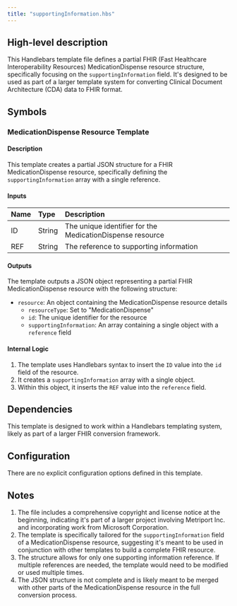 ```yaml
---
title: "supportingInformation.hbs"
---
```


## High-level description
This Handlebars template file defines a partial FHIR (Fast Healthcare Interoperability Resources) MedicationDispense resource structure, specifically focusing on the `supportingInformation` field. It's designed to be used as part of a larger template system for converting Clinical Document Architecture (CDA) data to FHIR format.

## Symbols

### MedicationDispense Resource Template
#### Description
This template creates a partial JSON structure for a FHIR MedicationDispense resource, specifically defining the `supportingInformation` array with a single reference.

#### Inputs
| Name | Type | Description |
|:-----|:-----|:------------|
| ID | String | The unique identifier for the MedicationDispense resource |
| REF | String | The reference to supporting information |

#### Outputs
The template outputs a JSON object representing a partial FHIR MedicationDispense resource with the following structure:
- `resource`: An object containing the MedicationDispense resource details
  - `resourceType`: Set to "MedicationDispense"
  - `id`: The unique identifier for the resource
  - `supportingInformation`: An array containing a single object with a `reference` field

#### Internal Logic
1. The template uses Handlebars syntax to insert the `ID` value into the `id` field of the resource.
2. It creates a `supportingInformation` array with a single object.
3. Within this object, it inserts the `REF` value into the `reference` field.

## Dependencies
This template is designed to work within a Handlebars templating system, likely as part of a larger FHIR conversion framework.

## Configuration
There are no explicit configuration options defined in this template.

## Notes
1. The file includes a comprehensive copyright and license notice at the beginning, indicating it's part of a larger project involving Metriport Inc. and incorporating work from Microsoft Corporation.
2. The template is specifically tailored for the `supportingInformation` field of a MedicationDispense resource, suggesting it's meant to be used in conjunction with other templates to build a complete FHIR resource.
3. The structure allows for only one supporting information reference. If multiple references are needed, the template would need to be modified or used multiple times.
4. The JSON structure is not complete and is likely meant to be merged with other parts of the MedicationDispense resource in the full conversion process.
